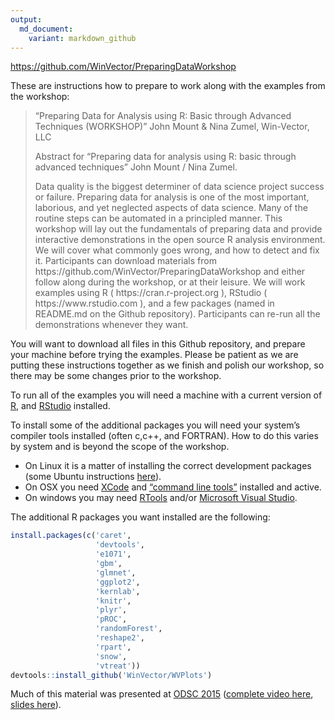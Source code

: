 ```yaml
---
output:
  md_document:
    variant: markdown_github
---
```


<!-- README.md is generated from README.Rmd. Please edit that file -->

[https://github.com/WinVector/PreparingDataWorkshop](https://github.com/WinVector/PreparingDataWorkshop)
 
These are instructions how to prepare to work along with the examples from the workshop:

> "Preparing Data for Analysis using R: Basic through Advanced Techniques (WORKSHOP)"
John Mount & Nina Zumel, Win-Vector, LLC 
>
> Abstract for "Preparing data for analysis using R: basic through advanced techniques" John Mount / Nina Zumel.
>
> Data quality is the biggest determiner of data science project success or failure.    Preparing data for analysis is one of the most important, laborious, and yet neglected aspects of data science.  Many of the routine steps can be automated in a principled manner.  This workshop will lay out the fundamentals of preparing data and provide interactive demonstrations in the open source R analysis environment.  We will cover what commonly goes wrong, and how to detect and fix it.  Participants can download materials from https://github.com/WinVector/PreparingDataWorkshop and either follow along during the workshop, or at their leisure.  We will work examples using  R  ( https://cran.r-project.org ), RStudio ( https://www.rstudio.com ), and a few packages (named in README.md on the Github repository).  Participants can re-run all the demonstrations whenever they want.

You will want to download all files in this Github repository, and prepare your machine before trying the examples.  Please be patient as we are putting these instructions together as we finish and polish our workshop, so there may be some changes prior to the workshop.

To run all of the examples you will need a machine with a current version of [R](https://cran.r-project.org), and [RStudio](https://www.rstudio.com) installed.

To install some of the additional packages you will need your system's compiler tools installed (often c,c++, and FORTRAN).  How to do this varies by system  and is beyond the scope of the workshop.

*   On Linux it is a matter of installing the correct development packages (some Ubuntu instructions [here](https://github.com/JohnMount/ec2R/blob/master/ec2steps.bash)).
*   On OSX you need [XCode](https://developer.apple.com/xcode/) and ["command line tools"](http://www.cnet.com/how-to/install-command-line-developer-tools-in-os-x/) installed and active.
*   On windows you may need [RTools](https://cran.r-project.org/bin/windows/Rtools/) and/or [Microsoft Visual Studio](https://msdn.microsoft.com/en-us/vstudio/cc136611.aspx).


The additional R packages you want installed are the following:

```r
install.packages(c('caret',
                   'devtools',
                   'e1071',
                   'gbm',
                   'glmnet',
                   'ggplot2',
                   'kernlab',
                   'knitr',
                   'plyr',
                   'pROC',
                   'randomForest',
                   'reshape2',
                   'rpart',
                   'snow',
                   'vtreat'))
devtools::install_github('WinVector/WVPlots')
```

Much of this material was presented at [ODSC 2015](http://opendatascicon.com/detailed-schedule/#day1)
([complete video here](https://www.youtube.com/watch?v=Dd6idYl8mu8), [slides here](https://github.com/WinVector/PreparingDataWorkshop/ODSC_2015_Slides)).
